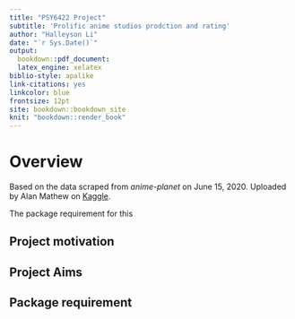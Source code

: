 ```yaml
--- 
title: "PSY6422 Project"
subtitle: 'Prolific anime studios prodction and rating'
author: "Halleyson Li"
date: "`r Sys.Date()`"
output:
  bookdown::pdf_document: 
  latex_engine: xelatex
biblio-style: apalike
link-citations: yes
linkcolor: blue
frontsize: 12pt
site: bookdown::bookdown_site
knit: "bookdown::render_book"
---
```

\newpage

# Overview {-}

Based on the data scraped from *anime-planet* on June 15, 2020.
Uploaded by Alan Mathew on [Kaggle](https://www.kaggle.com/alancmathew/anime-dataset).

The package requirement for this 

## Project motivation


## Project Aims



## Package requirement









